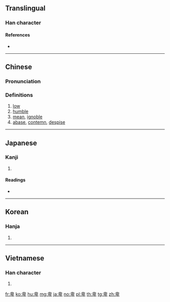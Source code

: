 ==Translingual==
{{Han etyl}}

===Han character===
{{Han char|rn=24|rad=十|as=06|sn=8|four=26400|canj=HHJ}}

====References====
* {{Han ref|kx=0156.270|dkj=02738|dj=0356.170|hdz=10063.010|uh=5351|ud=21329|bh=A8F5|bd=43253}}

----

==Chinese==
{{zh-forms}}

===Pronunciation===
{{zh-pron
|m=bēi
|c=bei1
|mc=y
|oc=y
|ma=
|cat=a,v
}}

===Definitions===
# [[low]]
# [[humble]]
# [[mean]], [[ignoble]]
# [[abase]], [[contemn]], [[despise]]

----

==Japanese==

===Kanji===
{{ja-kanji|grade=c|rs=十06}}

# {{defn|lang=ja|sort=十06}}

====Readings====
* {{ja-readings|goon=[[ひ]] (hi)|kanon=[[ひ]] (hi)|kun=[[ひくい]] (hikui), [[いやしい]] (iyashii), [[いやしめる]] (iyashimeru)}}

----

==Korean==

===Hanja===
{{ko-hanja|hangeul=비|rv=bi|mr=pi}}

# {{defn|lang=ko|sort=十06}}

----

==Vietnamese==

===Han character===
{{vi-hantu|[[te]], [[bấy]], [[ti]]|rs=十06}}

# {{defn|lang=vi|sort=十06}}

[[fr:卑]]
[[ko:卑]]
[[hu:卑]]
[[mg:卑]]
[[ja:卑]]
[[no:卑]]
[[pl:卑]]
[[th:卑]]
[[tg:卑]]
[[zh:卑]]
